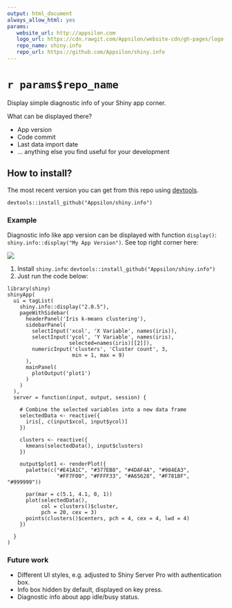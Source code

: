 ```yaml
---
output: html_document
always_allow_html: yes
params:
   website_url: http://appsilon.com
   logo_url: https://cdn.rawgit.com/Appsilon/website-cdn/gh-pages/logo-white.png
   repo_name: shiny.info
   repo_url: https://github.com/Appsilon/shiny.info
---
```


<link href="http://fonts.googleapis.com/css?family=Maven+Pro:400,700|Inconsolata" rel="stylesheet" type="text/css">
<link href='docs/style.css' rel='stylesheet' type='text/css'>

`r params$repo_name`
===========

<div class="subheader">
Display simple diagnostic info of your Shiny app corner.
</div>

<div class="section level2">

What can be displayed there?

* App version
* Code commit
* Last data import date
* ... anything else you find useful for your development

How to install?
---------------

The most recent version you can get from this repo using [devtools](https://github.com/hadley/devtools).

```
devtools::install_github("Appsilon/shiny.info")
```

### Example

Diagnostic info like app version can be displayed with function `display()`: `shiny.info::display("My App Version")`. See top right corner here:

![](inst/assets/README_files/example.png)

1. Install `shiny.info`: `devtools::install_github("Appsilon/shiny.info")`
2. Just run the code below:

```
library(shiny)
shinyApp(
  ui = tagList(
    shiny.info::display("2.0.5"),
    pageWithSidebar(
      headerPanel('Iris k-means clustering'),
      sidebarPanel(
        selectInput('xcol', 'X Variable', names(iris)),
        selectInput('ycol', 'Y Variable', names(iris),
                    selected=names(iris)[[2]]),
        numericInput('clusters', 'Cluster count', 3,
                     min = 1, max = 9)
      ),
      mainPanel(
        plotOutput('plot1')
      )
    )
  ),
  server = function(input, output, session) {

    # Combine the selected variables into a new data frame
    selectedData <- reactive({
      iris[, c(input$xcol, input$ycol)]
    })

    clusters <- reactive({
      kmeans(selectedData(), input$clusters)
    })

    output$plot1 <- renderPlot({
      palette(c("#E41A1C", "#377EB8", "#4DAF4A", "#984EA3",
                "#FF7F00", "#FFFF33", "#A65628", "#F781BF", "#999999"))

      par(mar = c(5.1, 4.1, 0, 1))
      plot(selectedData(),
           col = clusters()$cluster,
           pch = 20, cex = 3)
      points(clusters()$centers, pch = 4, cex = 4, lwd = 4)
    })

  }
)
```

### Future work

* Different UI styles, e.g. adjusted to Shiny Server Pro with authentication box.
* Info box hidden by default, displayed on key press.
* Diagnostic info about app idle/busy status.

</div>
